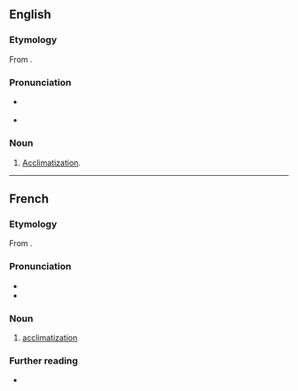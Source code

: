 ==English==

===Etymology===
From {{etyl|fr|en}} {{m|fr|acclimatation}}.

===Pronunciation===
* {{a|US}} {{IPA|/æklɪˈmeɪʃən/|lang=en}}
* {{rhymes|eɪʃən|lang=en}}

===Noun===
{{en-noun}}

# {{lb|en|rare}} [[acclimatization|Acclimatization]].

----

==French==

===Etymology===
From {{m|fr|acclimater}}.

===Pronunciation===
* {{IPA|/aklimatasjɔ̃/|lang=fr}}
* {{audio|Fr-acclimatation.ogg|Audio|lang=fr}}

===Noun===
{{fr-noun|f}}

# [[acclimatization]]

===Further reading===
* {{R:TLFi}}